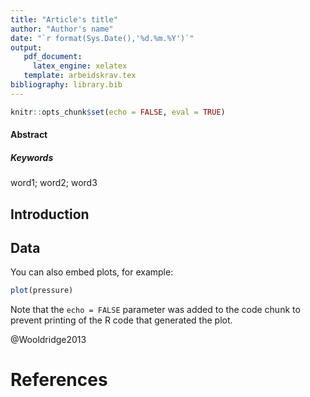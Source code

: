 ```yaml
---
title: "Article's title"
author: "Author's name"
date: "`r format(Sys.Date(),'%d.%m.%Y')`"
output: 
   pdf_document:
     latex_engine: xelatex
   template: arbeidskrav.tex
bibliography: library.bib
---
```


```r
knitr::opts_chunk$set(echo = FALSE, eval = TRUE)
```

#### Abstract

\lipsum[1]


##### Keywords

word1;
word2;
word3

## Introduction

\lipsum[3-8]


## Data

You can also embed plots, for example:

```r
plot(pressure)
```

Note that the `echo = FALSE` parameter was added to the code chunk to prevent printing of the R code that generated the plot.

@Wooldridge2013


# References

